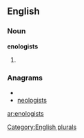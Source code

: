
==English==

===Noun===
'''enologists'''

# {{plural of|[[enologist]]}}

===Anagrams===
* {{alphagram|egilnoosst}}
* [[neologists#English|neologists]]


[[Category:English plurals]]

[[ar:enologists]]